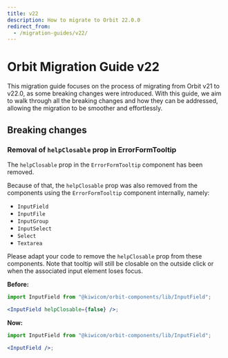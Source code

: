 ```yaml
---
title: v22
description: How to migrate to Orbit 22.0.0
redirect_from:
  - /migration-guides/v22/
---
```


# Orbit Migration Guide v22

This migration guide focuses on the process of migrating from Orbit v21 to v22.0, as some breaking changes were introduced.
With this guide, we aim to walk through all the breaking changes and how they can be addressed, allowing the migration to be smoother and effortlessly.

## Breaking changes

### Removal of `helpClosable` prop in ErrorFormTooltip

The `helpClosable` prop in the `ErrorFormTooltip` component has been removed.

Because of that, the `helpClosable` prop was also removed from the components using the `ErrorFormTooltip` component internally, namely:

- `InputField`
- `InputFile`
- `InputGroup`
- `InputSelect`
- `Select`
- `Textarea`

Please adapt your code to remove the `helpClosable` prop from these components. Note that tooltip will still be closable on the outside click or when the associated input element loses focus.

**Before:**

```jsx
import InputField from "@kiwicom/orbit-components/lib/InputField";

<InputField helpClosable={false} />;
```

**Now:**

```jsx
import InputField from "@kiwicom/orbit-components/lib/InputField";

<InputField />;
```
